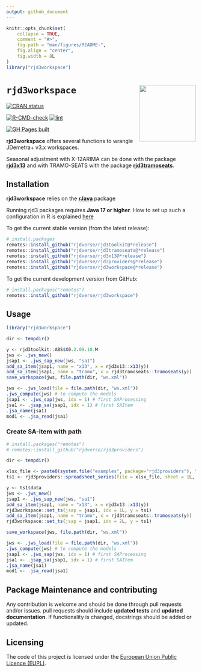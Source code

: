 ```yaml
---
output: github_document
---
```


<!-- README.md is generated from README.Rmd. Please edit that file -->

```r
knitr::opts_chunk$set(
    collapse = TRUE,
    comment = "#>",
    fig.path = "man/figures/README-",
    fig.align = "center",
    fig.width = 8L
)
library("rjd3workspace")
```

# `rjd3workspace` <a href="https://rjdverse.github.io/rjd3workspace/"><img src="man/figures/logo.png" align="right" height="150" style="float:right; height:150px;"/></a>

<!-- badges: start -->
[![CRAN status](https://www.r-pkg.org/badges/version/rjd3workspace)](https://CRAN.R-project.org/package=rjd3workspace)

[![R-CMD-check](https://github.com/rjdverse/rjd3workspace/actions/workflows/R-CMD-check.yaml/badge.svg)](https://github.com/rjdverse/rjd3workspace/actions/workflows/R-CMD-check.yaml)
[![lint](https://github.com/rjdverse/rjd3workspace/actions/workflows/lint.yaml/badge.svg)](https://github.com/rjdverse/rjd3workspace/actions/workflows/lint.yaml)

[![GH Pages built](https://github.com/rjdverse/rjd3workspace/actions/workflows/pkgdown.yaml/badge.svg)](https://github.com/rjdverse/rjd3workspace/actions/workflows/pkgdown.yaml)
<!-- badges: end -->


**rjd3workspace** offers several functions to wrangle JDemetra+ v3.x workspaces.

Seasonal adjustment with X-12ARIMA can be done with the package [**rjd3x13**](https://github.com/rjdverse/rjd3x13) and with TRAMO-SEATS with the package [**rjd3tramoseats**](https://github.com/rjdverse/rjd3tramoseats).


## Installation

**rjd3workspace** relies on the [**rJava**](https://CRAN.R-project.org/package=rJava) package 

Running rjd3 packages requires **Java 17 or higher**. How to set up such a configuration in R is explained [here](https://jdemetra-new-documentation.netlify.app/#Rconfig)

To get the current stable version (from the latest release):

```r
# install.packages
remotes::install_github("rjdverse/rjd3toolkit@*release")
remotes::install_github("rjdverse/rjd3tramoseats@*release")
remotes::install_github("rjdverse/rjd3x13@*release")
remotes::install_github("rjdverse/rjd3providers@*release")
remotes::install_github("rjdverse/rjd3workspace@*release")
```

To get the current development version from GitHub:

```r
# install.packages("remotes")
remotes::install_github("rjdverse/rjd3workspace")
```


## Usage

```r
library("rjd3workspace")

dir <- tempdir()

y <- rjd3toolkit::ABS$X0.2.09.10.M
jws <- .jws_new()
jsap1 <- .jws_sap_new(jws, "sa1")
add_sa_item(jsap1, name = "x13", x = rjd3x13::x13(y))
add_sa_item(jsap1, name = "tramo", x = rjd3tramoseats::tramoseats(y))
save_workspace(jws, file.path(dir, "ws.xml"))

jws <- .jws_load(file = file.path(dir, "ws.xml"))
.jws_compute(jws) # to compute the models
jsap1 <- .jws_sap(jws, idx = 1) # first SAProcessing
jsa1 <- .jsap_sa(jsap1, idx = 1) # first SAItem
.jsa_name(jsa1)
mod1 <- .jsa_read(jsa1)
```


### Create SA-item with path

``` r
# install.packages("remotes")
# remotes::install_github("rjdverse/rjd3providers")

dir <- tempdir()

xlsx_file <- paste0(system.file("examples", package="rjd3providers"), "/Insee.xlsx")
ts1 <- rjd3providers::spreadsheet_series(file = xlsx_file, sheet = 1L, series = 3L)

y <- ts1$data
jws <- .jws_new()
jsap1 <- .jws_sap_new(jws, "sa1")
add_sa_item(jsap1, name = "x13", x = rjd3x13::x13(y))
rjd3workspace::set_ts(jsap = jsap1, idx = 1L, y = ts1)
add_sa_item(jsap1, name = "tramo", x = rjd3tramoseats::tramoseats(y))
rjd3workspace::set_ts(jsap = jsap1, idx = 2L, y = ts1)

save_workspace(jws, file.path(dir, "ws.xml"))

jws <- .jws_load(file = file.path(dir, "ws.xml"))
.jws_compute(jws) # to compute the models
jsap1 <- .jws_sap(jws, idx = 1) # first SAProcessing
jsa1 <- .jsap_sa(jsap1, idx = 1) # first SAItem
.jsa_name(jsa1)
mod1 <- .jsa_read(jsa1)
```


## Package Maintenance and contributing

Any contribution is welcome and should be done through pull requests and/or issues.
pull requests should include **updated tests** and **updated documentation**. If functionality is changed, docstrings should be added or updated.


## Licensing

The code of this project is licensed under the [European Union Public Licence (EUPL)](https://joinup.ec.europa.eu/collection/eupl/eupl-text-eupl-12).
